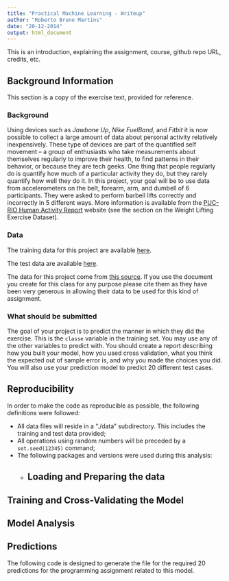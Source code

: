 ```yaml
---
title: "Practical Machine Learning - Writeup"
author: "Roberto Bruno Martins"
date: "20-12-2014"
output: html_document
---
```


This is an introduction, explaining the assignment, course, github repo URL, credits, etc.

## Background Information

This section is a copy of the exercise text, provided for reference.

### Background

Using devices such as *Jawbone Up*, *Nike FuelBand*, and *Fitbit* it is now possible to collect a large amount of data about personal activity relatively inexpensively. These type of devices are part of the quantified self movement – a group of enthusiasts who take measurements about themselves regularly to improve their health, to find patterns in their behavior, or because they are tech geeks. One thing that people regularly do is quantify how much of a particular activity they do, but they rarely quantify how well they do it. In this project, your goal will be to use data from accelerometers on the belt, forearm, arm, and dumbell of 6 participants. They were asked to perform barbell lifts correctly and incorrectly in 5 different ways. More information is available from the [PUC-RIO Human Activity Report](http://groupware.les.inf.puc-rio.br/har) website (see the section on the Weight Lifting Exercise Dataset). 

### Data

The training data for this project are available [here](https://d396qusza40orc.cloudfront.net/predmachlearn/pml-training.csv).

The test data are available [here](https://d396qusza40orc.cloudfront.net/predmachlearn/pml-testing.csv).

The data for this project come from [this source](http://groupware.les.inf.puc-rio.br/har). If you use the document you create for this class for any purpose please cite them as they have been very generous in allowing their data to be used for this kind of assignment. 

### What should be submitted

The goal of your project is to predict the manner in which they did the exercise. This is the `classe` variable in the training set. You may use any of the other variables to predict with. You should create a report describing how you built your model, how you used cross validation, what you think the expected out of sample error is, and why you made the choices you did. You will also use your prediction model to predict 20 different test cases. 

## Reproducibility

In order to make the code as reproducible as possible, the following definitions were followed:

* All data files will reside in a "./data" subdirectory. This includes the training and test data provided;
* All operations using random numbers will be preceded by a `set.seed(12345)` command;
* The following packages and versions were used during this analysis:
    + 
## Loading and Preparing the data

## Training and Cross-Validating the Model

## Model Analysis

## Predictions

The following code is designed to generate the file for the required 20 predictions for the programming assignment related to this model. 